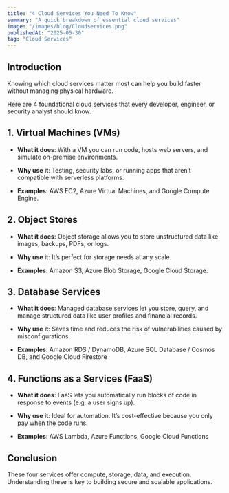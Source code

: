 ```yaml
---
title: "4 Cloud Services You Need To Know"
summary: "A quick breakdown of essential cloud services"
image: "/images/blog/Cloudservices.png"
publishedAt: "2025-05-30"
tag: "Cloud Services"
---
```


## Introduction

Knowing which cloud services matter most can help you build faster without managing physical hardware.

Here are 4 foundational cloud services that every developer, engineer, or security analyst should know.

## 1. Virtual Machines (VMs)

- **What it does**: With a VM you can run code, hosts web servers, and simulate on-premise environments.

- **Why use it**: Testing, security labs, or running apps that aren’t compatible with serverless platforms.

- **Examples**: AWS EC2, Azure Virtual Machines, and Google Compute Engine.

## 2. Object Stores

- **What it does**: Object storage allows you to store unstructured data like images, backups, PDFs, or logs.

- **Why use it**: It’s perfect for storage needs at any scale.

- **Examples**: Amazon S3, Azure Blob Storage, Google Cloud Storage.

## 3. Database Services

- **What it does**: Managed database services let you store, query, and manage structured data like user profiles and financial records.

- **Why use it**: Saves time and reduces the risk of vulnerabilities caused by misconfigurations.

- **Examples**: Amazon RDS / DynamoDB, Azure SQL Database / Cosmos DB, and Google Cloud Firestore

## 4. Functions as a Services (FaaS)

- **What it does**: FaaS lets you automatically run blocks of code in response to events (e.g. a user signs up).

- **Why use it**: Ideal for automation. It’s cost-effective because you only pay when the code runs.

- **Examples**: AWS Lambda, Azure Functions, Google Cloud Functions

## Conclusion

These four services offer compute, storage, data, and execution. Understanding these is key to building secure and scalable applications. 